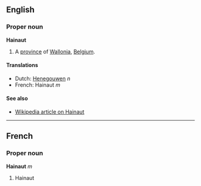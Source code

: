 ==English==
===Proper noun===
'''Hainaut'''

#A [[province]] of [[Wallonia]], [[Belgium]].

====Translations====
*Dutch: [[Henegouwen]] ''n''
*French: Hainaut ''m''

====See also====
*[[en:Hainaut|Wikipedia article on Hainaut]]

----
==French==
===Proper noun===
'''Hainaut''' ''m''

#Hainaut